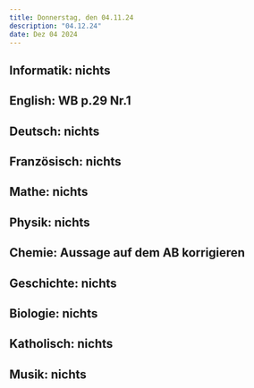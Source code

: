```yaml
---
title: Donnerstag, den 04.11.24
description: "04.12.24"
date: Dez 04 2024
---
```


## Informatik: nichts
## English: WB p.29 Nr.1
## Deutsch: nichts
## Französisch: nichts
## Mathe: nichts
## Physik: nichts
## Chemie: Aussage auf dem AB korrigieren
## Geschichte: nichts
## Biologie: nichts
## Katholisch: nichts
## Musik: nichts